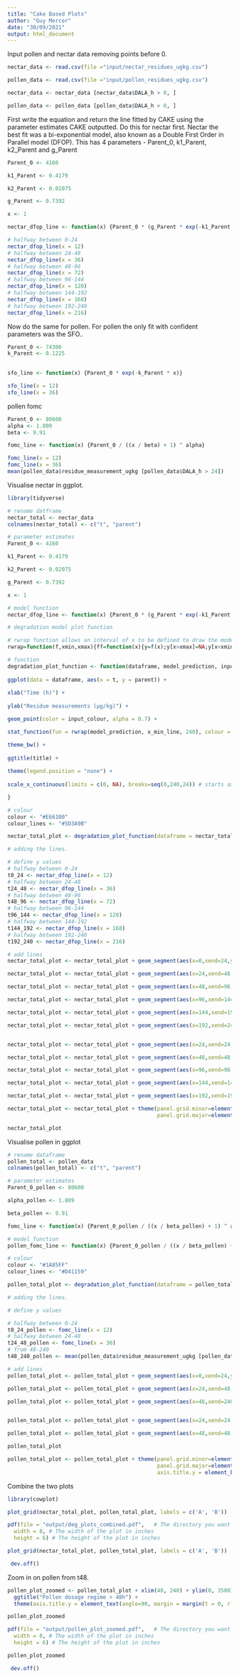 ```yaml
---
title: "Cake Based Plots"
author: "Guy Mercer"
date: "30/09/2021"
output: html_document
---
```

Input pollen and nectar data removing points before 0. 

```r
nectar_data <- read.csv(file ="input/nectar_residues_ugkg.csv")

pollen_data <- read.csv(file ="input/pollen_residues_ugkg.csv")

nectar_data <- nectar_data [nectar_data$DALA_h > 0, ]

pollen_data <- pollen_data [pollen_data$DALA_h > 0, ]

```

First write the equation and return the line fitted by CAKE using the parameter estimates CAKE outputted. Do this for nectar first. Nectar the best fit was a bi-exponential model, also known as a Double First Order in Parallel model (DFOP). This has 4 parameters - Parent_0, k1_Parent, k2_Parent and g_Parent

```r
Parent_0 <- 4160

k1_Parent <- 0.4179

k2_Parent <- 0.02075

g_Parent <- 0.7392

x <- 1

nectar_dfop_line <- function(x) {Parent_0 * (g_Parent * exp(-k1_Parent * x) + (1 - g_Parent) * exp(-k2_Parent * x))}

# halfway between 0-24
nectar_dfop_line(x = 12)
# halfway between 24-48
nectar_dfop_line(x = 36)
# halfway between 48-96
nectar_dfop_line(x = 72)
# halfway between 96-144
nectar_dfop_line(x = 120)
# halfway between 144-192
nectar_dfop_line(x = 168)
# halfway between 192-240
nectar_dfop_line(x = 216)
```

Now do the same for pollen. For pollen the only fit with confident parameters was the SFO..

```r
Parent_0 <- 74300
k_Parent <- 0.1225

  
sfo_line <- function(x) {Parent_0 * exp(-k_Parent * x)}

sfo_line(x = 12)
sfo_line(x = 36)
```

pollen fomc

```r
Parent_0 <- 80600
alpha <- 1.809
beta <- 9.91

fomc_line <- function(x) {Parent_0 / ((x / beta) + 1) ^ alpha}

fomc_line(x = 12)
fomc_line(x = 36)
mean(pollen_data$residue_measurement_ugkg [pollen_data$DALA_h > 24])
```

Visualise nectar in ggplot.

```r
library(tidyverse)

# rename datframe
nectar_total <- nectar_data
colnames(nectar_total) <- c("t", "parent")

# parameter estimates
Parent_0 <- 4160

k1_Parent <- 0.4179

k2_Parent <- 0.02075

g_Parent <- 0.7392

x <- 1

# model function
nectar_dfop_line <- function(x) {Parent_0 * (g_Parent * exp(-k1_Parent * x) + (1 - g_Parent) * exp(-k2_Parent * x))}

# degradation model plot function

# rwrap function allows an interval of x to be defined to draw the model fit line
rwrap=function(f,xmin,xmax){ff=function(x){y=f(x);y[x>xmax]=NA;y[x<xmin]=NA;y}}

# function
degradation_plot_function <- function(dataframe, model_prediction, input_colour, x_min_line, title) {
  
ggplot(data = dataframe, aes(x = t, y = parent)) +
    
xlab("Time (h)") +
    
ylab("Residue measurements (µg/kg)") +

geom_point(color = input_colour, alpha = 0.7) +

stat_function(fun = rwrap(model_prediction, x_min_line, 240), colour = input_colour, alpha = 0.7) +

theme_bw() +
    
ggtitle(title) +
  
theme(legend.position = "none") +
    
scale_x_continuous(limits = c(0, NA), breaks=seq(0,240,24)) # starts axis at 0 and defines ticks

}

# colour
colour <- "#E66100"
colour_lines <- "#5D3A9B"

nectar_total_plot <- degradation_plot_function(dataframe = nectar_total, model_prediction = nectar_dfop_line, input_colour = colour, x_min_line = 0, title = "Nectar dosage regime")

# adding the lines. 

# define y values
# halfway between 0-24
t0_24 <- nectar_dfop_line(x = 12)
# halfway between 24-48
t24_48 <- nectar_dfop_line(x = 36)
# halfway between 48-96
t48_96 <- nectar_dfop_line(x = 72)
# halfway between 96-144
t96_144 <- nectar_dfop_line(x = 120)
# halfway between 144-192
t144_192 <- nectar_dfop_line(x = 168)
# halfway between 192-240
t192_240 <- nectar_dfop_line(x = 216)

# add lines
nectar_total_plot <- nectar_total_plot + geom_segment(aes(x=0,xend=24,y=t0_24,yend=t0_24), inherit.aes = FALSE, color = colour_lines, alpha = 0.7, data = data.frame()) # this weird solution is because the segment is drawn nrow(dataframe) times. What is done here is using an empty                                       dataframe to get round this unwanted behaviour link:                                                                                                 (https://stackoverflow.com/questions/48397603/alpha-in-geom-segment-not-working). 

nectar_total_plot <- nectar_total_plot + geom_segment(aes(x=24,xend=48,y=t24_48,yend=t24_48), inherit.aes = FALSE, color = colour_lines, alpha = 0.7, data = data.frame())

nectar_total_plot <- nectar_total_plot + geom_segment(aes(x=48,xend=96,y=t48_96,yend=t48_96), inherit.aes = FALSE, color = colour_lines, alpha = 0.7, data = data.frame())

nectar_total_plot <- nectar_total_plot + geom_segment(aes(x=96,xend=144,y=t96_144,yend=t96_144), inherit.aes = FALSE, color = colour_lines, alpha = 0.7, data = data.frame())

nectar_total_plot <- nectar_total_plot + geom_segment(aes(x=144,xend=192,y=t144_192,yend=t144_192), inherit.aes = FALSE, color = colour_lines, alpha = 0.7, data = data.frame())

nectar_total_plot <- nectar_total_plot + geom_segment(aes(x=192,xend=240,y=t192_240,yend=t192_240), inherit.aes = FALSE, color = colour_lines, alpha = 0.7, data = data.frame())


nectar_total_plot <- nectar_total_plot + geom_segment(aes(x=24,xend=24,y=t0_24,yend=t24_48), inherit.aes = FALSE, color = colour_lines, alpha = 0.7, data = data.frame())

nectar_total_plot <- nectar_total_plot + geom_segment(aes(x=48,xend=48,y=t24_48,yend=t48_96), inherit.aes = FALSE, color = colour_lines, alpha = 0.7, data = data.frame())

nectar_total_plot <- nectar_total_plot + geom_segment(aes(x=96,xend=96,y=t48_96,yend=t96_144), inherit.aes = FALSE, color = colour_lines, alpha = 0.7, data = data.frame())

nectar_total_plot <- nectar_total_plot + geom_segment(aes(x=144,xend=144,y=t96_144,yend=t144_192), inherit.aes = FALSE, color = colour_lines, alpha = 0.7, data = data.frame())

nectar_total_plot <- nectar_total_plot + geom_segment(aes(x=192,xend=192,y=t144_192,yend=t192_240), inherit.aes = FALSE, color = colour_lines, alpha = 0.7, data = data.frame())

nectar_total_plot <- nectar_total_plot + theme(panel.grid.minor=element_blank(),
                                               panel.grid.major=element_blank())

nectar_total_plot
```

Visualise pollen in ggplot

```r
# rename dataframe
pollen_total <- pollen_data
colnames(pollen_total) <- c("t", "parent")

# parameter estimates
Parent_0_pollen <- 80600

alpha_pollen <- 1.809

beta_pollen <- 9.91

fomc_line <- function(x) {Parent_0_pollen / ((x / beta_pollen) + 1) ^ alpha_pollen}

# model function
pollen_fomc_line <- function(x) {Parent_0_pollen / ((x / beta_pollen) + 1) ^ alpha_pollen}

# colour
colour <- "#1A85FF"
colour_lines <- "#D41159"

pollen_total_plot <- degradation_plot_function(dataframe = pollen_total, model_prediction = pollen_fomc_line, input_colour = colour, x_min_line = 0, title = "Pollen dosage regime")

# adding the lines. 

# define y values

# halfway between 0-24
t0_24_pollen <- fomc_line(x = 12)
# halfway between 24-48
t24_48_pollen <- fomc_line(x = 36)
# from 48-240
t48_240_pollen <- mean(pollen_data$residue_measurement_ugkg [pollen_data$DALA_h > 24])

# add lines
pollen_total_plot <- pollen_total_plot + geom_segment(aes(x=0,xend=24,y=t0_24_pollen,yend=t0_24_pollen), inherit.aes = FALSE, color = colour_lines, alpha = 0.7, data = data.frame()) # this weird solution is because the segment is drawn nrow(dataframe) times. What is done here is using an empty                                       dataframe to get round this unwanted behaviour link:                                                                                                 (https://stackoverflow.com/questions/48397603/alpha-in-geom-segment-not-working). 

pollen_total_plot <- pollen_total_plot + geom_segment(aes(x=24,xend=48,y=t24_48_pollen,yend=t24_48_pollen), inherit.aes = FALSE, color = colour_lines, alpha = 0.7, data = data.frame())

pollen_total_plot <- pollen_total_plot + geom_segment(aes(x=48,xend=240,y=t48_240_pollen,yend=t48_240_pollen), inherit.aes = FALSE, color = colour_lines, alpha = 0.7, data = data.frame())


pollen_total_plot <- pollen_total_plot + geom_segment(aes(x=24,xend=24,y=t0_24_pollen,yend=t24_48_pollen), inherit.aes = FALSE, color = colour_lines, alpha = 0.7, data = data.frame())

pollen_total_plot <- pollen_total_plot + geom_segment(aes(x=48,xend=48,y=t24_48_pollen,yend=t48_240_pollen), inherit.aes = FALSE, color = colour_lines, alpha = 0.7, data = data.frame())

pollen_total_plot

pollen_total_plot <- pollen_total_plot + theme(panel.grid.minor=element_blank(),
                                               panel.grid.major=element_blank(),
                                               axis.title.y = element_blank())
```

Combine the two plots

```r
library(cowplot)

plot_grid(nectar_total_plot, pollen_total_plot, labels = c('A', 'B'))

pdf(file = "output/deg_plots_combined.pdf",   # The directory you want to save the file in
  width = 8, # The width of the plot in inches
  height = 6) # The height of the plot in inches

plot_grid(nectar_total_plot, pollen_total_plot, labels = c('A', 'B'))

 dev.off()
```

Zoom in on pollen from t48. 

```r
pollen_plot_zoomed <- pollen_total_plot + xlim(48, 240) + ylim(0, 3500) +
  ggtitle("Pollen dosage regime > 48h") +
  theme(axis.title.y = element_text(angle=90, margin = margin(t = 0, r = 5, b = 0, l = 0)))

pollen_plot_zoomed

pdf(file = "output/pollen_plot_zoomed.pdf",   # The directory you want to save the file in
  width = 8, # The width of the plot in inches
  height = 6) # The height of the plot in inches

pollen_plot_zoomed

 dev.off()
```

